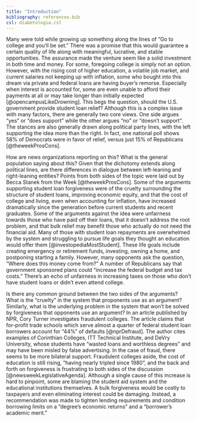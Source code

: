 ```yaml
---
title: "Introduction"
bibliography: references.bib
csl: diabetologia.csl
---
```


Many were told while growing up something along the lines of “Go to college and you’ll be set.”
There was a promise that this would guarantee a certain quality of life along with meaningful, lucrative, and stable opportunities.
The assurance made the venture seem like a solid investment in both time and money.
For some, foregoing college is simply not an option.
However, with the rising cost of higher education, a volatile job market, and current salaries not keeping up with inflation, some who bought into this dream via private and federal loans are having buyer’s remorse.
Especially when interest is accounted for, some are even unable to afford their payments at all or may take longer than initially expected [@opencampusLikeDrowning].
This begs the question, should the U.S. government provide student loan relief?
Although this is a complex issue with many factors, there are generally two core views.
One side argues “yes” or “does support” while the other argues “no” or “doesn’t support”.
The stances are also generally drawn along political party lines, with the left supporting the idea more than the right.
In fact, one national poll shows 58% of Democrats were in favor of relief, versus just 15% of Republicans [@theweekProsCons].

How are news organizations reporting on this?
What is the general population saying about this?
Given that the dichotomy extends along political lines, are there differences in dialogue between left-leaning and right-leaning entities?
Points from both sides of the topic were laid out by Becca Stanek from the Week [@theweekProsCons].
Some of the arguments supporting student loan forgiveness were of the cruelty surrounding the structure of student loans, improving economic equity, and that the cost of college and living, even when accounting for inflation, have increased dramatically since the generation before current students and recent graduates.
Some of the arguments against the idea were unfairness towards those who have paid off their loans, that it doesn’t address the root problem, and that bulk relief may benefit those who actually do not need the financial aid.
Many of those with student loan repayments are overwhelmed by the system and struggling to pursue life goals they thought an education would offer them [@investopediaMostStudent].
These life goals include creating emergency or retirement funds, investing, owning a home, and postponing starting a family. However, many opponents ask the question, “Where does this money come from?”
A number of Republicans say that government sponsored plans could “increase the federal budget and tax costs.”
There’s an echo of unfairness in increasing taxes on those who don’t have student loans or didn’t even attend college.

Is there any common ground between the two sides of the arguments?
What is the “cruelty” in the system that proponents use as an argument?
Similarly, what is the underlying problem in the system that won’t be solved by forgiveness that opponents use an argument?
In an article published by NPR, Cory Turner investigates fraudulent colleges. The article claims that for-profit trade schools which serve almost a quarter of federal student loan borrowers account for “44%” of defaults [@nprDefraud].
The author cites examples of Corinthian Colleges, ITT Technical Institute, and DeVry University, whose students have “wasted loans and worthless degrees” and may have been misled by false advertising.
In the case of fraud, there seems to be more bilateral support.
Fraudulent colleges aside, the cost of education is still rising, “having nearly tripled since 1980”, and the back and forth on forgiveness is frustrating to both sides of the discussion [@newsweekLegislativeAgenda].
Although a single cause of this increase is hard to pinpoint, some are blaming the student aid system and the educational institutions themselves.
A bulk forgiveness would be costly to taxpayers and even eliminating interest could be damaging.
Instead, a recommendation was made to tighten lending requirements and condition borrowing limits on a “degree’s economic returns” and a “borrower’s academic merit.”
